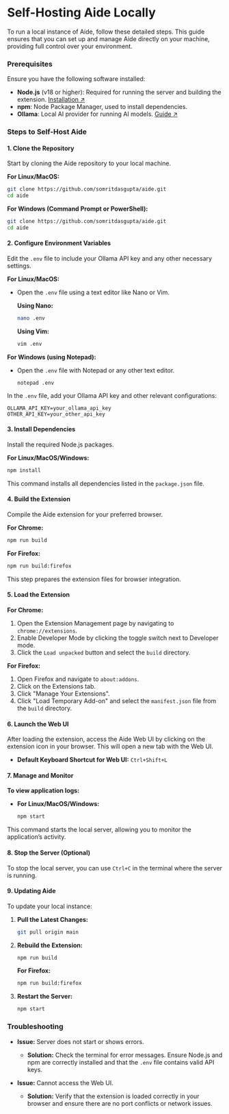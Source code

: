 # Self-Hosting Aide Locally

To run a local instance of Aide, follow these detailed steps. This guide ensures that you can set up and manage Aide directly on your machine, providing full control over your environment.

### Prerequisites

Ensure you have the following software installed:

- **Node.js** (v18 or higher): Required for running the server and building the extension.
[Installation ↗](https://nodejs.org/)
- **npm**: Node Package Manager, used to install dependencies.
- **Ollama**: Local AI provider for running AI models.
[Guide ↗](https://aide-docs.vercel.app/Ollama/installation)

### Steps to Self-Host Aide

#### 1. Clone the Repository

Start by cloning the Aide repository to your local machine.

**For Linux/MacOS:**
```bash
git clone https://github.com/somritdasgupta/aide.git
cd aide
```

**For Windows (Command Prompt or PowerShell):**
```bash
git clone https://github.com/somritdasgupta/aide.git
cd aide
```

#### 2. Configure Environment Variables

Edit the `.env` file to include your Ollama API key and any other necessary settings.

**For Linux/MacOS:**

- Open the `.env` file using a text editor like Nano or Vim.

  **Using Nano:**
  ```bash
  nano .env
  ```

  **Using Vim:**
  ```bash
  vim .env
  ```

**For Windows (using Notepad):**

- Open the `.env` file with Notepad or any other text editor.
  ```plaintext
  notepad .env
  ```

In the `.env` file, add your Ollama API key and other relevant configurations:

```plaintext
OLLAMA_API_KEY=your_ollama_api_key
OTHER_API_KEY=your_other_api_key
```

#### 3. Install Dependencies

Install the required Node.js packages.

**For Linux/MacOS/Windows:**
```bash
npm install
```

This command installs all dependencies listed in the `package.json` file.

#### 4. Build the Extension

Compile the Aide extension for your preferred browser.

**For Chrome:**
```bash
npm run build
```

**For Firefox:**
```bash
npm run build:firefox
```

This step prepares the extension files for browser integration.

#### 5. Load the Extension

**For Chrome:**

1. Open the Extension Management page by navigating to `chrome://extensions`.
2. Enable Developer Mode by clicking the toggle switch next to Developer mode.
3. Click the `Load unpacked` button and select the `build` directory.

**For Firefox:**

1. Open Firefox and navigate to `about:addons`.
2. Click on the Extensions tab.
3. Click "Manage Your Extensions".
4. Click "Load Temporary Add-on" and select the `manifest.json` file from the `build` directory.

#### 6. Launch the Web UI

After loading the extension, access the Aide Web UI by clicking on the extension icon in your browser. This will open a new tab with the Web UI.

- **Default Keyboard Shortcut for Web UI:** `Ctrl+Shift+L`

#### 7. Manage and Monitor

**To view application logs:**

- **For Linux/MacOS/Windows:**
  ```bash
  npm start
  ```

This command starts the local server, allowing you to monitor the application’s activity.

#### 8. Stop the Server (Optional)

To stop the local server, you can use `Ctrl+C` in the terminal where the server is running.

#### 9. Updating Aide

To update your local instance:

1. **Pull the Latest Changes:**
   ```bash
   git pull origin main
   ```

2. **Rebuild the Extension:**
   ```bash
   npm run build
   ```

   **For Firefox:**
   ```bash
   npm run build:firefox
   ```

3. **Restart the Server:**
   ```bash
   npm start
   ```

### Troubleshooting

- **Issue:** Server does not start or shows errors.
  - **Solution:** Check the terminal for error messages. Ensure Node.js and npm are correctly installed and that the `.env` file contains valid API keys.

- **Issue:** Cannot access the Web UI.
  - **Solution:** Verify that the extension is loaded correctly in your browser and ensure there are no port conflicts or network issues.
